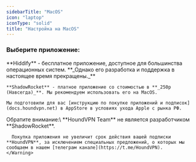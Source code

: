 ```yaml
---
sidebarTitle: "MacOS"
icon: "laptop"
iconType: "solid"
title: "Настройка на MacOS"
---
```


### Выберите приложение:

<Tabs>
  <Tab title="Что выбрать?">
    **Hiddify** - бесплатное приложение, доступное для большинства операционных систем. **_Однако его разработка и поддержка в настоящее время прекращены._**

    **ShadowRocket** - платное приложение со стоимостью в **_250р (Навсегда)_**. Мы рекомендуем использовать его на MacOS.

    Мы подготовили для вас [инструкцию по покупке приложений и подписок](docs.houndvpn.net) в AppStore в условиях ухода Apple с рынка РФ.
  </Tab>
  <Tab title="Hiddify (Бесплатно)">
    
  </Tab>
  <Tab title="ShadowRocket (250р)">
    <Warning>
      Обратите внимание:\
      **HoundVPN Team** не является разработчиком **ShadowRocket**.

      Покупка приложения не увеличит срок действия вашей подписки **HoundVPN**, за исключением специальных предложений, о которых мы сообщаем в нашем [телеграм канале](https://t.me/HoundVPN).
    </Warning>
  </Tab>
</Tabs>